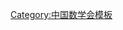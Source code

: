 {{Navbox
| name   = 中国数学会第十一届理事会
| title  = [[中国数学会]]第十一届理事会
| above  = 2012年1月－2015年12月
| bodyclass = hlist
| group1 = 理事长
| list1  = [[王诗宬]]
| group2 = 副理事长
| list2  = 
* [[陈大岳]]
* [[陈敏|陈　敏]]
* [[陈永川]]
* [[程晋|程　晋]]
* [[高小山]]
* [[罗懋康]]
* [[席南华]]
* [[杨新民]]
* [[李星|李　星]]
| group3 = 秘书长
| list3  = [[张立群]]
| group4 = 副秘书长
| list4  = [[张志涛]]
| group5 = 办公室主任
| list5  = [[李冬|李　冬]]
| group6 = 秘书
| list6  = [[武建丽]]
| group7 = 常务理事
| list7  = 
* [[保继光]]
* [[曹道民]]
* [[曹永罗]]
* [[陈化|陈　化]]
* [[陈敏|陈　敏]]
* [[陈大岳]]
* [[陈永川]]
* [[陈增敬]]
* [[程晋|程　晋]]
* [[程崇庆]]
* [[扶磊|扶　磊]]
* [[高小山]]
* [[耿直|耿　直]]
* [[郭建华 (1967年)|郭建华]]
* [[郭田德]]
* [[洪佳林]]
* [[李星|李　星]]
* [[李勇|李　勇]]
* [[李嘉禹]]
* [[李胜宏]]
* [[林亚南]]
* [[罗懋康]]
* [[潘建中]]
* [[尚在久]]
* [[王诗宬]]
* [[王维克]]
* [[席南华]]
* [[肖杰 (数学家)|肖　杰]]
* [[杨新民]]
* [[姚正安]]
* [[于波|于　波]]
* [[张和平]]
* [[张纪峰]]
* [[张讲社]]
* [[张立群]]
* [[周风|周　风]]
* [[周家足]]
| group8 = 理事
| list8  =
* [[保继光]]
* [[毕建行]]
* [[曹道民]]
* [[曹广福]]
* [[曹一鸣]]
* [[曹永罗]]
* [[常安|常　安]]
* [[常彦勋]]
* [[陈化|陈　化]]
* [[陈敏|陈　敏]]
* [[陈大岳]]
* [[陈发来]]
* [[陈建龙 (1963年)|陈建龙]]
* [[陈金如]]
* [[陈文艺]]
* [[陈永川]]
* [[陈增敬]]
* [[程晋|程　晋]]
* [[程崇庆]]
* [[崔景安]]
* [[邓明立]]
* [[丁时进]]
* [[房辉|房　辉]]
* [[冯荣权]]
* [[扶磊|扶　磊]]
* [[高小山]]
* [[葛根年]]
* [[耿直|耿　直]]
* [[耿献国]]
* [[谷丹|谷　丹]]
* [[郭雄|郭　雄]]
* [[郭翀琦]]
* [[郭建华 (1967年)|郭建华]]
* [[郭坤宇]]
* [[郭世荣]]
* [[郭田德]]
* [[郭真华]]
* [[韩惠丽]]
* [[何书元]]
* [[何诣然]]
* [[洪佳林]]
* [[侯晋川]]
* [[黄华|黄　华]]
* [[黄琼湘]]
* [[黄廷祝]]
* [[黄云清]]
* [[黄正海]]
* [[黄自萍]]
* [[蒋威|蒋　威]]
* [[蒋春澜]]
* [[蒋月评]]
* [[李刚|李　刚]]
* [[李松|李　松]]
* [[李星|李　星]]
* [[李勇|李　勇]]
* [[李春光]]
* [[李嘉禹]]
* [[李建奎]]
* [[李胜宏]]
* [[李孝裕]]
* [[李扬荣]]
* [[李永昆]]
* [[李永青]]
* [[李玉成]]
* [[李子明]]
* [[林亚南]]
* [[刘合国]]
* [[刘三阳]]
* [[刘铁刚]]
* [[刘再明]]
* [[刘兆理]]
* [[刘仲奎]]
* [[娄源冰]]
* [[罗懋康]]
* [[吕广世]]
* [[穆春来]]
* [[倪明康]]
* [[聂玉峰]]
* [[潘建中]]
* [[彭济根]]
* [[任奕奕]]
* [[尚在久]]
* [[盛万成]]
* [[师维学]]
* [[史福贵]]
* [[宋文|宋　文]]
* [[滕志东]]
* [[王术|王　术]]
* [[王殿军]]
* [[王诗宬]]
* [[王双虎]]
* [[王天泽]]
* [[王万义]]
* [[王维凡]]
* [[王维克]]
* [[王仙桃]]
* [[王正明]]
* [[韦维|韦　维]]
* [[韦增欣]]
* [[魏毅寅]]
* [[乌兰哈斯]]
* [[吴敏|吴　敏]]
* [[吴臻|吴　臻]]
* [[吴佃华]]
* [[吴建平 (数学家)|吴建平]]
* [[伍鹏程]]
* [[席南华]]
* [[肖杰 (数学家)|肖　杰]]
* [[熊斌|熊　斌]]
* [[徐斌艳]]
* [[许学军]]
* [[许作良]]
* [[薛小平]]
* [[闫卫平]]
* [[杨健夫]]
* [[杨联贵]]
* [[杨新民]]
* [[姚正安]]
* [[冶成福]]
* [[尹建华]]
* [[于波|于　波]]
* [[张诚坚]]
* [[张诚一]]
* [[张和平]]
* [[张纪峰]]
* [[张寄洲]]
* [[张讲社]]
* [[张立群]]
* [[张思明]]
* [[张伟年]]
* [[赵彬|赵　彬]]
* [[赵春|赵　春]]
* [[周风|周　风]]
* [[周爱辉]]
* [[周家足]]
* [[朱传喜]]
* [[朱长江]]
* [[邹大海]]
* [[邹永魁]]
}}<noinclude>
{{collapsible option}}
[[Category:中国数学会模板]]
</noinclude>